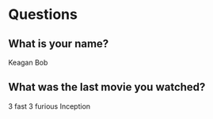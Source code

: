 # Questions

## What is your name?

Keagan
Bob

## What was the last movie you watched?

3 fast 3 furious
Inception
